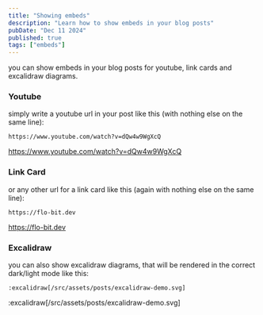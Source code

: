 ```yaml
---
title: "Showing embeds"
description: "Learn how to show embeds in your blog posts"
pubDate: "Dec 11 2024"
published: true
tags: ["embeds"]
---
```


you can show embeds in your blog posts for youtube, link cards and excalidraw diagrams.

### Youtube

simply write a youtube url in your post like this (with nothing else on the same line):

```mdx
https://www.youtube.com/watch?v=dQw4w9WgXcQ
```

https://www.youtube.com/watch?v=dQw4w9WgXcQ

### Link Card

or any other url for a link card like this (again with nothing else on the same line):

```mdx
https://flo-bit.dev
```

https://flo-bit.dev

### Excalidraw

you can also show excalidraw diagrams, that will be rendered in the correct dark/light mode like this:

```mdx
:excalidraw[/src/assets/posts/excalidraw-demo.svg]
```

:excalidraw[/src/assets/posts/excalidraw-demo.svg]
